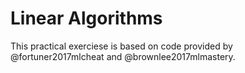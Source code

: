 # Linear Algorithms {#lin-algs}



This practical exerciese is based on code provided by @fortuner2017mlcheat and @brownlee2017mlmastery.